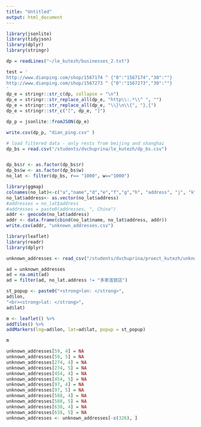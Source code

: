 ```yaml
---
title: "Untitled"
output: html_document
---
```


```r
library(jsonlite)
library(tidyjson)  
library(dplyr) 
library(stringr) 

dp = readLines("~/le_kutezh/businesses_2.txt")

test = '
http://www.dianping.com/shop/1567174 ^ {"0":"1567174","30":""}
http://www.dianping.com/shop/1567273 ^ {"0":"1567273","30":""}
'
dp_e = stringr::str_c(dp, collapse = "\n")
dp_e = stringr::str_replace_all(dp_e, "http\\:.*\\^ ", "")
dp_e = stringr::str_replace_all(dp_e, "\\}\n\\{", "},{")
dp_e = stringr::str_c("[", dp_e, "]")

dp_p = jsonlite::fromJSON(dp_e)

write.csv(dp_p, "dian_ping.csv" )
```

```r
# load filtered data - only rests from beijing and shanghai
dp_bs = read.csv("/students/dvchuprina/le_kutezh/dp_bs.csv")


dp_bs$r <- as.factor(dp_bs$r)
dp_bs$w <- as.factor(dp_bs$w)
no_lat <- filter(dp_bs, r== "1000", w=="1000")

library(ggmap)
colnames(no_lat)<-c("a","name","d","e","f","g","h", "address", "j", "k","l","p","r","w","x")
no_lat$address<- as.vector(no_lat$address)
#addresses = no_lat$address
#addresses = paste0(addresses, ", China")
addr <- geocode(no_lat$address)
addr <- data.frame(cbind(no_lat$name, no_lat$address, addr))
write.csv(addr, "unknown_addresses.csv")
```

```r
library(leaflet)
library(readr)
library(dplyr)
```

```r
unknown_addresses <- read_csv("/students/dvchuprina/proect_kutezh/unknown_addresses.csv")
```

```r
ad = unknown_addresses
ad = na.omit(ad)
ad = filter(ad, no_lat.address != "多家连锁店")

```

```r
st_popup <- paste0("<strong>lon: </strong>", 
ad$lon, 
"<br><strong>lat: </strong>", 
ad$lat)

m <- leaflet() %>%
addTiles() %>%
addMarkers(lng=ad$lon, lat=ad$lat, popup = st_popup)

m
```
 
```r
unknown_addresses[59, 4] = NA
unknown_addresses[59, 5] = NA
unknown_addresses[274, 4] = NA
unknown_addresses[274, 5] = NA
unknown_addresses[454, 4] = NA
unknown_addresses[454, 5] = NA
unknown_addresses[97, 4] = NA
unknown_addresses[97, 5] = NA
unknown_addresses[588, 4] = NA
unknown_addresses[588, 5] = NA
unknown_addresses[638, 4] = NA
unknown_addresses[638, 5] = NA
unknown_addresses <- unknown_addresses[-c(326), ] 
```



